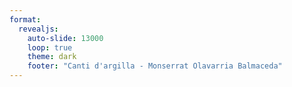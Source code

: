 ```yaml
---
format: 
  revealjs: 
    auto-slide: 13000
    loop: true
    theme: dark
    footer: "Canti d'argilla - Monserrat Olavarria Balmaceda"
---
```


##  {background-color="black" background-image="images/1.jpg" background-size="98%"}

##  {background-color="black" background-image="images/2.jpg" background-size="98%"}

##  {background-color="black" background-image="images/3.jpg" background-size="98%"}

##  {background-color="black" background-image="images/4.jpg" background-size="98%"}

##  {background-color="black" background-image="images/5.jpg" background-size="98%"}

##  {background-color="black" background-image="images/6.jpg" background-size="98%"}

##  {background-color="black" background-image="images/7.jpg" background-size="98%"}

##  {background-color="black" background-image="images/8.jpg" background-size="98%"}

##  {background-color="black" background-image="images/9.jpg" background-size="98%"}